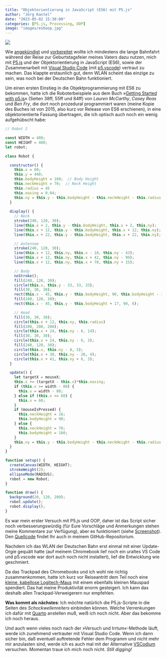 ```yaml
---
title: "Objektorientierung in JavaScript (ES6) mit P5.js"
author: "Jörg Kantel"
date: "2023-05-02 15:30:00"
categories: [P5.js, Processing, OOP]
image: "images/es6oop.jpg"
---
```


[![](images/es6oop-b.jpg)](https://www.flickr.com/photos/schockwellenreiter/52861420639/)

Wie [angekündigt](https://kantel.github.io/posts/2023042703_gone_fishing/) und [vorbereitet](https://kantel.github.io/posts/2023042704_klassen_in_es6/) wollte ich mindestens die lange Bahnfahrt während der Reise zur Geburtstagsfeier meines Vaters dazu nutzen, mich mit [P5.js](http://cognitiones.kantel-chaos-team.de/programmierung/creativecoding/processing/p5js.html) und der Objektorientierung in JavaScript (ES6), sowie der Zusammenarbeit mit [Visual Studio Code](http://cognitiones.kantel-chaos-team.de/produktivitaet/visualstudiocode.html) (mit [p5.vscode](https://github.com/antiboredom/p5.vscode#readme)) vertraut zu machen. Das klappte erstaunlich gut, denn WLAN scheint das einzige zu sein, was noch bei der Deutschen Bahn funktioniert.

Um einen ersten Einstieg in die Objektprogrammierung mit ES6 zu bekommen, hatte ich die Roboterbeispiele aus dem Buch »[Getting Started with p5.js](https://www.oreilly.com/library/view/getting-started-with/9781457186769/)« (Seiten 38ff, 55ff und 84ff) von *Lauren McCarthy*, *Casey Reas* und *Ben Fry*, die dort noch prozedural programmiert waren (meine Kopie des Buches ist von 2015, also kurz vor Release von ES6 erschienen), in eine objektorientierte Fassung übertragen, die ich optisch auch noch ein wenig aufgehübscht habe:

~~~javascript
// Robot 2

const WIDTH = 480;
const HEIGHT = 480;
let robot;

class Robot {

  constructor() {
    this.x = 60;
    this.y = 440;
    this.bodyHeight = 160;  // Body Height
    this.neckHeight = 70;  // Neck Height
    this.radius = 45
    this.easing = 0.04;
    this.ny = this.y - this.bodyHeight - this.neckHeight - this.radius;  // Neck Y
  }
  
  display() {
    // Neck
    stroke(240, 120, 30);
    line(this.x + 2, this.y - this.bodyHeight, this.x + 2, this.ny);
    line(this.x + 12, this.y - this.bodyHeight, this.x + 12, this.ny);
    line(this.x + 22, this.y - this.bodyHeight, this.x + 22, this.ny);

    // Antennae
    stroke(240, 120, 30);
    line(this.x + 12, this.ny, this.x - 18, this.ny - 43);
    line(this.x + 12, this.ny, this.x + 42, this.ny - 99);
    line(this.x + 12, this.ny, this.x + 78, this.ny + 15);

    // Body
    noStroke();
    fill(240, 120, 30);
    circle(this.x, this.y - 33, 33, 33);
    fill(30, 30, 30);
    rect(this.x - 45, this.y - this.bodyHeight, 90, this.bodyHeight - 33);
    fill(240, 120, 30);
    rect(this.x - 45, this.y - this.bodyHeight + 17, 90, 6);

    // Head
    fill(30, 30, 30);
    circle(this.x + 12, this.ny, this.radius)
    fill(200, 200, 200);
    circle(this.x + 24, this.ny - 6, 14);
    fill(30, 30, 30);
    circle(this.x + 24, this.ny - 6, 3);
    fill(240, 120, 30);
    circle(this.x, this.ny - 8, 5);
    circle(this.x + 30, this.ny - 26, 4);
    circle(this.x + 41, this.ny + 6, 3);
  }

  update() {
    let targetX = mouseX;
    this.x += (targetX - this.x)*this.easing;
    if (this.x >= width - 80) {
      this.x = width - 80;
    } else if (this.x <= 60) {
      this.x = 60;
    }
    if (mouseIsPressed) {
      this.neckHeight = 16;
      this.bodyHeight = 90;
    } else {
      this.neckHeight = 70;
      this.bodyHeight = 160;
    }
    this.ny = this.y - this.bodyHeight - this.neckHeight - this.radius;  // Neck Y
  }
}

function setup() {
  createCanvas(WIDTH, HEIGHT);
  strokeWeight(2);
  ellipseMode(RADIUS);
  robot = new Robot;
}

function draw() {
  background(20, 120, 200);
  robot.update();
  robot.display();
}
~~~

Es war mein erster Versuch mit P5.js und OOP, daher ist das Script sicher noch verbesserungswürdig (für Eure Vorschläge und Anmerkungen stehen meine Kommentare zur Verfügung), aber es funktioniert (siehe [Screenshot](https://www.flickr.com/photos/schockwellenreiter/52861420639/)). Den [Quellcode](https://github.com/kantel/p5js/blob/master/robot/sketch.js) findet Ihr auch in meinem GitHub-Repositorium.

Nachdem ich das WLAN der Deutschen Bahn erst einmal mit einer Update-Orgie gequält hatte (auf meinem Chromebook lief noch ein uraltes VS Code und p5.vscode war dort auch noch nicht installert), lief die Entwicklung wie geschmiert.

Da das Trackpad des Chromebooks und ich wohl nie richtig zusammenkommen, hatte ich kurz vor Reiseantritt dem Teil noch eine [kleine, kabellose Logitech-Maus](https://www.logitech.com/de-de/products/mice/m220-wireless-mouse.910-004880.html) mit einem ebenfalls kleinen Mauspad spendiert. Das hat meine Produktivität enorm gesteigert. Ich kann das deshalb allen Trackpad-Verweigerern nur empfehlen.

**Was kommt als nächstes**: Ich möchte natürlich die P5.js-Scripte in die Seiten des *Schockwellenreiters* einbinden können. Welche Verrenkungen ich dafür mit [Quarto](http://cognitiones.kantel-chaos-team.de/webworking/staticsites/quarto.html) anstellen muß, weiß ich noch nicht. Aber das bekomme ich noch heraus.

Und auch wenn vieles noch nach der »Versuch und Irrtum«-Methode läuft, werde ich zunehmend vertrauter mit Visual Studio Code. Wenn ich dann sicher bin, daß eventuell auftretende Fehler dem Programm und nicht mehr mir anzulasten sind, werde ich es auch mal mit der Alternative [VSCodium](https://vscodium.com/) versuchen. Momentan traue ich mich noch nicht. *Still digging!*
